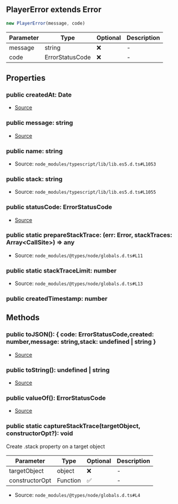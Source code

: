## PlayerError extends Error

```typescript
new PlayerError(message, code)
```
| Parameter | Type | Optional | Description |
| ----------- | ----------- | ----------- | ----------- |
| message | string | ❌ | - |
| code | ErrorStatusCode | ❌ | - |

## Properties
### public  createdAt: Date
- [Source](https://github.com/Androz2091/discord-player/blob/3222e4d/packages/discord-player/src/Structures/PlayerError.ts#L21)
### public  message: string
- [Source](https://github.com/Androz2091/discord-player/blob/3222e4d/packages/discord-player/src/Structures/PlayerError.ts#L19)
### public  name: string
- Source: `node_modules/typescript/lib/lib.es5.d.ts#L1053`
### public  stack: string
- Source: `node_modules/typescript/lib/lib.es5.d.ts#L1055`
### public  statusCode: ErrorStatusCode
- [Source](https://github.com/Androz2091/discord-player/blob/3222e4d/packages/discord-player/src/Structures/PlayerError.ts#L20)
### public static prepareStackTrace: (err: Error, stackTraces: Array\<CallSite>) => any
- Source: `node_modules/@types/node/globals.d.ts#L11`
### public static stackTraceLimit: number
- Source: `node_modules/@types/node/globals.d.ts#L13`
### public  createdTimestamp: number

## Methods
### public  toJSON(): \{ code: ErrorStatusCode,created: number,message: string,stack: undefined \| string }
- [Source](https://github.com/Androz2091/discord-player/blob/3222e4d/packages/discord-player/src/Structures/PlayerError.ts#L41)
### public  toString(): undefined \| string
- [Source](https://github.com/Androz2091/discord-player/blob/3222e4d/packages/discord-player/src/Structures/PlayerError.ts#L50)
### public  valueOf(): ErrorStatusCode
- [Source](https://github.com/Androz2091/discord-player/blob/3222e4d/packages/discord-player/src/Structures/PlayerError.ts#L37)
### public static captureStackTrace(targetObject, constructorOpt?): void
Create .stack property on a target object




| Parameter | Type | Optional | Description |
| ----------- | ----------- | ----------- | ----------- |
| targetObject | object | ❌ | - |
| constructorOpt | Function | ✅ | - |


- Source: `node_modules/@types/node/globals.d.ts#L4`